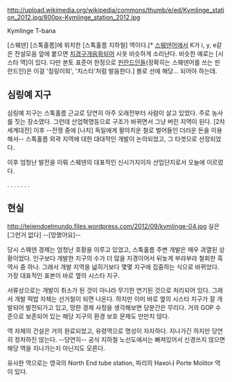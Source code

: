 http://upload.wikimedia.org/wikipedia/commons/thumb/e/ed/Kymlinge_station_2012.jpg/800px-Kymlinge_station_2012.jpg

Kymlinge T-bana

[스웨덴] [스톡홀름]에 위치한 [스톡홀름 지하철] 역이다.[* [[스웨덴어]]에서 K가 i, y, e같은 전설모음 앞에 붙으면 [[치경구개음]]화되어 시옷 비슷하게 소리난다. 비슷한 예로는 [시스타 역]이 있다. 다만 본토 표준어 한정으로 [[핀란드]]인들(정확히는 스웨덴어를 쓰는 핀란드인)은 이걸 '침링이외', '치스타'처럼 발음한다.] 블로 선에 해당... 되어야 하는데.

== 심링예 지구 ==
심링예 지구는 스톡홀름 근교로 당연히 아주 오래전부터 사람이 살고 있었다. 주로 농사를 짓는 장소였다. 그런데 산업혁명등으로 구조가 바뀌면서 그냥 버린 지역이 된다. [2차 세계대전] 이후 --전쟁 중에 [나치] 독일에게 팔아치운 철로 벌어들인 더러운 돈을 이용해서-- 스톡홀름 외곽 지역에 대한 대대적인 개발이 논의되었고, 그 타겟으로 선정되었다. 

이후 엄청난 발전을 이뤄 스웨덴의 대표적인 신시가지이자 산업단지로서 오늘에 이르렀다.

.
.
.
.
.
.
.

== 현실 ==
http://tejiendoelmundo.files.wordpress.com/2012/09/kymlinge-04.jpg
실은 [그런거 없다] --[망했어요]--

당시 스웨덴 경제는 엄청난 호황을 이루고 있었고, 스톡홀름 주변 개발은 매우 과열된 상황이었다. 인구보다 개발한 지구의 수가 더 많을 지경이어서 뒤늦게 부랴부랴 철회한 흑역사 중 하나. 그래서 개발 지역을 넓히기보다 몇몇 지구에 집중하는 식으로 바뀌었다. 가장 대표적인 표본이 바로 옆의 시스타 지구.

서류상으로는 개발이 취소가 된 것이 아니라 무기한 연기된 것으로 처리되어 있다. 그래서 개발 떡밥 자체는 선거철이 되면 나온다. 하지만 이미 바로 옆의 시스타 지구가 잘 개발되어 발전되가고 있고, 망한 경제 사정을 생각해보면 당분간은 무리다. 거의 GOP 수준으로 보존되어 있는 해당 지구의 환경 보호 문제도 만만치 않다.

역 자체의 건설은 거의 완료되었고, 유령역으로 명성이 자자하다. 지나가긴 하지만 당연히 정차하진 않는다. --당연히-- 공식 지하철 노선도에서는 빠져있어서 신경쓰지 않으면 해당 역을 지나가는지 아닌지도 모른다. 

유사한 역으로는 영국의 North End tube station, 파리의 Haxo나 Porte Molitor 역이 있다.
